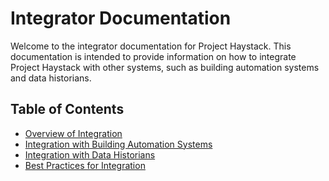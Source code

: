 # Integrator Documentation

Welcome to the integrator documentation for Project Haystack. This documentation is intended to provide information on how to integrate Project Haystack with other systems, such as building automation systems and data historians.

## Table of Contents

- [Overview of Integration](/integrator/overview)
- [Integration with Building Automation Systems](/integrator/building-automation)
- [Integration with Data Historians](/integrator/data-historians)
- [Best Practices for Integration](/integrator/best-practices)

